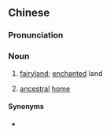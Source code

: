 {{also|仙乡}}
==Chinese==
{{zh-forms|s=仙乡}}

===Pronunciation===
{{zh-pron
|m=xiānxiāng
|c=sin1 hoeng1
|cat=n
}}

===Noun===
{{zh-noun}}

# [[fairyland]]; [[enchanted]] land
# {{lb|zh|archaic|polite}} [[ancestral]] [[home]]

====Synonyms====
* {{sense|fairyland}} {{zh-l|仙境}}